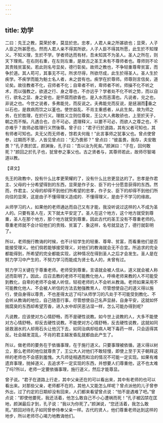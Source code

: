 ```yaml
---
---
---
```

title: 劝学
---



二曰：先王之教，莫荣於孝，莫显於忠。忠孝，人君人亲之所甚欲也；显荣，人子人臣之所甚愿也。然而人君人亲不得其所欲，人子人臣不得其所愿，此生於不知理义。不知义理，生於不学。学者师达而有材，吾未知其不为圣人。圣人之所在，则天下理焉。在右则右重，在左则左重，是故古之圣王未有不尊师者也。尊师则不论其贵贱贫富矣。若此则名号显矣，德行彰矣。故师之教也，不争轻重尊卑贫富，而争於道。其人苟可，其事无不可。所求尽得，所欲尽成，此生於得圣人。圣人生於疾学。不疾学而能为魁士名人者，未之尝有也。疾学在於尊师。师尊则言信矣，道论矣。故往教者不化，召师者不化；自卑者不听，卑师者不听。师操不化不听之术，而以强教之，欲道之行、身之尊也，不亦远乎？学者处不化不听之势，而以自行，欲名之显、身之安也，是怀腐而欲香也，是入水而恶濡也。凡说者，兑之也，非说之也。今世之说者，多弗能兑，而反说之。夫弗能兑而反说，是拯溺而垂之以石也，是救病而饮之以堇也。使世益乱、不肖主重惑者，从此生矣。故为师之务，在於胜理，在於行义。理胜义立则位尊矣，王公大人弗敢骄也，上至於天子，朝之而不惭。凡遇合也，合不可必。遗理释义，以要不可必，而欲人之尊之也，不亦难乎？故师必胜理行义然後尊。曾子曰：“君子行於道路，其有父者可知也，其有师者可知也。夫无父而无师者，馀若夫何哉！”此言事师之犹事父也。曾点使曾参，过期而不至，人皆见曾点曰：“无乃畏邪？” 曾点曰：“彼虽畏，我存，夫安敢畏？”孔子畏於匡，颜渊後，孔子曰：“吾以汝为死矣。”颜渊曰：“子在，回何敢死？”颜回之於孔子也，犹曾参之事父也。古之贤者与，其尊师若此，故师尽智竭道以教。

【译文】

先王的政教中，投有什么比孝更荣耀的了，没有什么比忠更显达的了。忠孝是作君主、父母的十分希望得到的东西，显荣是作子女、臣下的十分愿意获得的东西。然而，作君主、父母的却得不到他们所希望的忠孝，作子女、臣下的却得不到他们所向往的显荣，这是由子不懂得理义造成的．不懂得理义，是由于不学习的缘故。

从师学习的人，如果他的老师通达而自己又有才能，我没听说过这样的人不成为圣人的。只要有圣人在，天下就太平安定了。圣人在这个地方，这个地方就受到尊重，圣人在那个地方，那个地方就受到尊重，因此古代的圣王没有不尊重老师的。尊重老师就不会计较他们的贵贱、贫富了．象这样，名号就显达了，德行就彰明了。

所以，老师施行教诲的时候，也不计较学生的轻重、尊卑、贫富，而看重他们是否能接受理义。他们倘若能够接受理义，对他们的教诲就会无不合宜。所追求的完全都能得到，所希望的完全都能实现，这种情况在得到圣人之后才会发生。圣人是在努力学习中产生的，不努力学习而能成为贤士名人的，未曾有过。

努力学习关键在于尊重老师。老师受到尊重，言语就会被人信从，道义就会被人称述而彰明了。因此，应召去教的老师不可能教化他人，呼唤老师来教的人不可能受到教化，自卑的老师不会被人听信，轻视老师的人不会听从教诲。老师如果采用不可能教化他人、不会被人听信的方法去勉强教育人，尽管想使自己的道义得以施行，使自身得以尊贵，不也差得太远了吗?从师学习的凡处于不可能受到教化、不会听从教诲的地位，自己随意行事，尽管想使自己名声显赫，自身平安，这就如怀揣腐臭的东西却希望芳香，进入水中却厌恶沾湿一样，怎么可能办得到呢?

凡说教，应该使对方心情舒畅，而不是硬性说教。如今世上说教的人，大多不能使对方心情舒畅，却反去硬性说教。不能使对方心情舒畅，反去硬性说教，这就如同拯救溺水的人却用石头让他沉下去，如同治病却给病人喝下毒药一样，只会适得其反。社会越发混乱，不肖的君主越发昏乱就都由此产生了。

所以，做老师的要务在于依循事理，在于施行道义。只要事理被依循，道义得以树立，那么老师的地位就尊贵了，王公大人对他们不敢轻慢，即使上至于天子朝拜这样的老师也不会感到羞愧。大凡师徒相遇而和洽的情况不可能一定实现。如果有难遗弃事理，抛掉道义，去追求不一定实现的东西，并想要人们尊重他，这不也太难了吗?所以，老师一定要依循事理，施行道义，然后才能尊显。

曾子说。“君子在道路上行走，其中父亲还在的可以看出来，其中有老师的也可以看出来。对那些父亲，老师都不在的，其他人又能怎么样呢？曾点派他的儿子曾参外出，过了约定的日期却没有回来，人们都来看望曾点说：“怕不是遇难了吧。”曾点说：“即使他要死，我还活着，他怎么敢自己不小心遭祸而死！”孔子被囚禁在匡地，颜渊最后才到，孔子说：“我以为你死了。”颜渊说，“您还活着，我怎么敢死。”颜回对待孔子如同曾参侍奉父亲一样。古代的贤人，他们尊重老师达到这样的地步，所以老师尽心竭力地教诲他们。